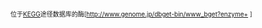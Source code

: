 <span style="font-size:x-small;">位于[[KEGG]]途径数据库的酶[http://www.genome.jp/dbget-bin/www_bget?enzyme+{{{1}}} {{{1}}}]</span>
